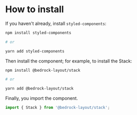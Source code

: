 
<Meta title="Installation" />

# How to install

If you haven't already, install `styled-components`:

```bash
npm install styled-components

# or

yarn add styled-components
```

Then install the component; for example, to install the Stack:

```bash
npm install @bedrock-layout/stack

# or

yarn add @bedrock-layout/stack
```

Finally, you import the component.

```javascript
import { Stack } from '@bedrock-layout/stack';
```
